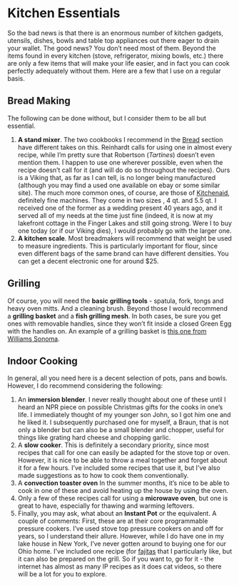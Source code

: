 # Kitchen Essentials {#essentials}

So the bad news is that there is an enormous number of kitchen gadgets, utensils, dishes, bowls and table top appliances out there eager to drain your wallet.  The good news?  You don't need most of them.  Beyond the items found in every kitchen (stove, refrigerator, mixing bowls, etc.) there are only a few items that will make your life easier, and in fact you can cook perfectly adequately without them.  Here are a few that I use on a regular basis.

## Bread Making

The following can be done without, but I consider them to be all but essential.

1.  **A stand mixer**.  The two cookbooks I recommend in the [Bread](#bread) section have different takes on this.  Reinhardt calls for using one in almost every recipe, while I'm pretty sure that Robertson (*Tartines*) doesn't even mention them.  I happen to use one wherever possible, even when the recipe doesn't call for it (and will do do so throughout the recipes).  Ours is a Viking that, as far as I can tell, is no longer being manufactured (although you may find a used one available on ebay or some similar site).  The much more common ones, of course, are those of [Kitchenaid](https://www.kitchenaid.com/countertop-appliances/stand-mixers.html), definitely fine machines. They come in two sizes , 4 qt. and 5.5 qt.  I received one of the former as a wedding present 40 years ago, and it served all of my needs at the time just fine (indeed, it is now at my lakefront cottage in the Finger Lakes and still going strong.  Were I to buy one today (or if our Viking dies), I would probably go with the larger one.
2.  **A kitchen scale**.  Most breadmakers will recommend that weight be used to measure ingredients.  This is particularly important for flour, since even different bags of the same brand can have different densities.  You can get a decent electronic one for around $25. 

## Grilling

Of course, you will need the **basic grilling tools** - spatula, fork, tongs and heavy oven mitts. And a cleaning brush.  Beyond those I would recommend a **grilling basket** and a **fish grilling mesh**.  In both cases, be sure you get ones with removable handles, since they won't fit inside a closed Green Egg with the handles on.  An example of a grilling basket is [this one from Williams Sonoma](https://www.williams-sonoma.com/products/outset-chefs-outdoor-grill-basket-skillet-handles/).

## Indoor Cooking

In general, all you need here is a decent selection of pots, pans and bowls.  However, I do recommend considering the following:

1. An **immersion blender**.  I never really thought about one of these until I heard an NPR piece on possible Christmas gifts for the cooks in one's life.  I immediately thought of my younger son John, so I got him one and he liked it.  I subsequently purchased one for myself, a Braun, that is not only a blender but can also be a small blender and chopper, useful for things like grating hard cheese and chopping garlic.
2.  A **slow cooker**.  This is definitely a secondary priority, since most recipes that call for one can easily be adapted for the stove top or oven.  However, it is nice to be able to throw a meal together and forget about it for a few hours.  I've included some recipes that use it, but I've also made suggestions as to how to cook them conventionally.
3.  A **convection toaster oven**  In the summer months, it's nice to be able to cook in one of these and avoid heating up the house by using the oven.  
4.  Only a few of these recipes call for using a **microwave oven**, but one is great to have, especially for thawing and warming leftovers.  
5.  Finally, you may ask, what about an **Instant Pot** or the equivalent.  A couple of comments:  First, these are at their core programmable pressure cookers.  I've used stove top pressure cookers on and off for years, so I understand their allure.  However, while I do have one in my lake house in New York, I've never gotten around to buying one for our Ohio home.  I've included one recipe (for [fajitas](#fajitas) that I particularly like, but it can also be prepared on the grill.  So if you want to, go for it - the internet has almost as many IP recipes as it does cat videos, so there will be a lot for you to explore.
